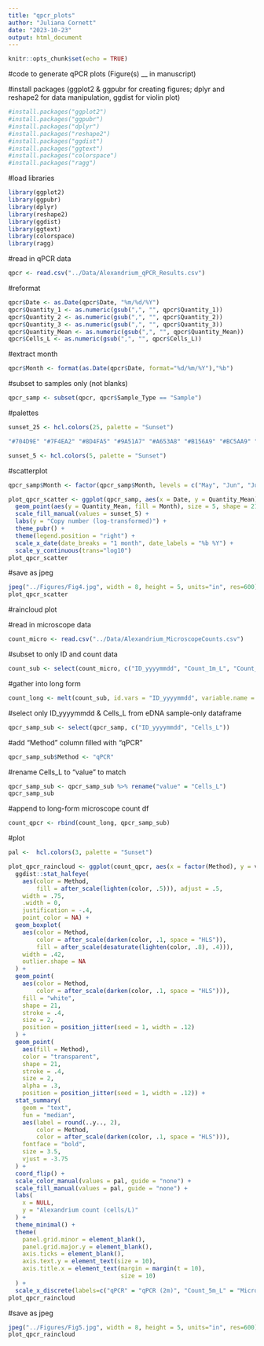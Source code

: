 ```yaml
---
title: "qpcr_plots"
author: "Juliana Cornett"
date: "2023-10-23"
output: html_document
---
```


```r
knitr::opts_chunk$set(echo = TRUE)
```

#code to generate qPCR plots (Figure(s) __ in manuscript)

#install packages (ggplot2 & ggpubr for creating figures; dplyr and reshape2 for data manipulation, ggdist for violin plot)

```r
#install.packages("ggplot2")
#install.packages("ggpubr")
#install.packages("dplyr")
#install.packages("reshape2")
#install.packages("ggdist")
#install.packages("ggtext")
#install.packages("colorspace")
#install.packages("ragg")
```

#load libraries

```r
library(ggplot2)
library(ggpubr)
library(dplyr)
library(reshape2)
library(ggdist)
library(ggtext)
library(colorspace)
library(ragg)
```

#read in qPCR data 

```r
qpcr <- read.csv("../Data/Alexandrium_qPCR_Results.csv")
```

#reformat

```r
qpcr$Date <- as.Date(qpcr$Date, "%m/%d/%Y")
qpcr$Quantity_1 <- as.numeric(gsub(",", "", qpcr$Quantity_1))
qpcr$Quantity_2 <- as.numeric(gsub(",", "", qpcr$Quantity_2))
qpcr$Quantity_3 <- as.numeric(gsub(",", "", qpcr$Quantity_3))
qpcr$Quantity_Mean <- as.numeric(gsub(",", "", qpcr$Quantity_Mean))
qpcr$Cells_L <- as.numeric(gsub(",", "", qpcr$Cells_L))
```

#extract month 

```r
qpcr$Month <- format(as.Date(qpcr$Date, format="%d/%m/%Y"),"%b")
```

#subset to samples only (not blanks)

```r
qpcr_samp <- subset(qpcr, qpcr$Sample_Type == "Sample")
```

#palettes

```r
sunset_25 <- hcl.colors(25, palette = "Sunset")
```

```r
"#704D9E" "#7F4EA2" "#8D4FA5" "#9A51A7" "#A653A8" "#B156A9" "#BC5AA9" "#C65EA8" "#CF63A6" "#D868A3" "#E06EA0" "#E7759C" "#ED7C97" "#F18592" "#F48E8E" "#F6978A" "#F7A086" "#F9A983" "#F9B282" "#F9BB81" "#F9C483" "#F8CD86" "#F6D68A" "#F5DE91" "#F3E79A"
```

```r
sunset_5 <- hcl.colors(5, palette = "Sunset")
```

#scatterplot

```r
qpcr_samp$Month <- factor(qpcr_samp$Month, levels = c("May", "Jun", "Jul", "Aug", "Sep"))

plot_qpcr_scatter <- ggplot(qpcr_samp, aes(x = Date, y = Quantity_Mean)) +
  geom_point(aes(y = Quantity_Mean, fill = Month), size = 5, shape = 21) + 
  scale_fill_manual(values = sunset_5) +
  labs(y = "Copy number (log-transformed)") + 
  theme_pubr() +
  theme(legend.position = "right") +
  scale_x_date(date_breaks = "1 month", date_labels = "%b %Y") +
  scale_y_continuous(trans="log10")
plot_qpcr_scatter
```

#save as jpeg

```r
jpeg("../Figures/Fig4.jpg", width = 8, height = 5, units="in", res=600)
plot_qpcr_scatter
```

#raincloud plot

#read in microscope data

```r
count_micro <- read.csv("../Data/Alexandrium_MicroscopeCounts.csv")
```

#subset to only ID and count data

```r
count_sub <- select(count_micro, c("ID_yyyymmdd", "Count_1m_L", "Count_5m_L"))
```

#gather into long form

```r
count_long <- melt(count_sub, id.vars = "ID_yyyymmdd", variable.name = "Method")
```

#select only ID_yyyymmdd & Cells_L from eDNA sample-only dataframe

```r
qpcr_samp_sub <- select(qpcr_samp, c("ID_yyyymmdd", "Cells_L"))
```

#add "Method" column filled with "qPCR"

```r
qpcr_samp_sub$Method <- "qPCR"
```

#rename Cells_L to "value" to match

```r
qpcr_samp_sub <- qpcr_samp_sub %>% rename("value" = "Cells_L")
qpcr_samp_sub
```

#append to long-form microscope count df

```r
count_qpcr <- rbind(count_long, qpcr_samp_sub)
```

#plot

```r
pal <-  hcl.colors(3, palette = "Sunset")

plot_qpcr_raincloud <- ggplot(count_qpcr, aes(x = factor(Method), y = value)) + 
  ggdist::stat_halfeye(
    aes(color = Method,
        fill = after_scale(lighten(color, .5))), adjust = .5, 
    width = .75, 
    .width = 0,
    justification = -.4, 
    point_color = NA) + 
  geom_boxplot(
    aes(color = Method,
        color = after_scale(darken(color, .1, space = "HLS")),
        fill = after_scale(desaturate(lighten(color, .8), .4))),
    width = .42, 
    outlier.shape = NA
  ) +
  geom_point(
    aes(color = Method,
        color = after_scale(darken(color, .1, space = "HLS"))),
    fill = "white",
    shape = 21,
    stroke = .4,
    size = 2,
    position = position_jitter(seed = 1, width = .12)
  ) + 
  geom_point(
    aes(fill = Method),
    color = "transparent",
    shape = 21,
    stroke = .4,
    size = 2,
    alpha = .3,
    position = position_jitter(seed = 1, width = .12)) + 
  stat_summary(
    geom = "text",
    fun = "median",
    aes(label = round(..y.., 2),
        color = Method,
        color = after_scale(darken(color, .1, space = "HLS"))),
    fontface = "bold",
    size = 3.5,
    vjust = -3.75
  ) +
  coord_flip() +
  scale_color_manual(values = pal, guide = "none") +
  scale_fill_manual(values = pal, guide = "none") +
  labs(
    x = NULL,
    y = "Alexandrium count (cells/L)"
  ) +
  theme_minimal() +
  theme(
    panel.grid.minor = element_blank(),
    panel.grid.major.y = element_blank(),
    axis.ticks = element_blank(),
    axis.text.y = element_text(size = 10),
    axis.title.x = element_text(margin = margin(t = 10),
                                size = 10)
  ) +
  scale_x_discrete(labels=c("qPCR" = "qPCR (2m)", "Count_5m_L" = "Microscope (5m)", "Count_1m_L" = "Microscope (1m)"))
plot_qpcr_raincloud
```

#save as jpeg

```r
jpeg("../Figures/Fig5.jpg", width = 8, height = 5, units="in", res=600)
plot_qpcr_raincloud
```
